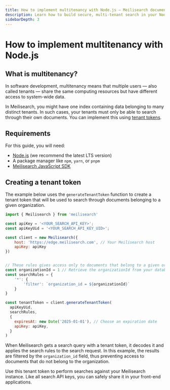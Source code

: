 ```yaml
---
title: How to implement multitenancy with Node.js — Meilisearch documentation
description: Learn how to build secure, multi-tenant search in your Node.js application.
sidebarDepth: 3
---
```


# How to implement multitenancy with Node.js

## What is multitenancy?

In software development, multitenancy means that multiple users — also called tenants — share the same computing resources but have different access to system-wide data.

In Meilisearch, you might have one index containing data belonging to many distinct tenants. In such cases, your tenants must only be able to search through their own documents. You can implement this using [tenant tokens](/learn/security/tenant_tokens).

## Requirements

For this guide, you will need:
- [Node.js](https://nodejs.org/en) (we recommend the latest LTS version)
- A package manager like `npm`, `yarn`, or `pnpm`
- [Meilisearch JavaScript SDK](/learn/what_is_meilisearch/sdks)

## Creating a tenant token

The example below uses the `generateTenantToken` function to create a tenant token that will be used to search through documents belonging to a given organization.

```js
import { Meilisearch } from 'meilisearch'

const apiKey = '<YOUR_SEARCH_API_KEY>';
const apiKeyUid = '<YOUR_SEARCH_API_KEY_UID>';

const client = new Meilisearch({
	host: 'https://edge.meilisearch.com', // Your Meilisearch host
	apiKey: apiKey
})


// These rules gives access only to documents that belong to a given organization
const organizationId = 1 // Retrieve the organizationId from your database, etc.
const searchRules = {
	'*': {
		'filter': `organization_id = ${organizationId}`
	}
}

const tenantToken = client.generateTenantToken(
  apiKeyUid,
  searchRules,
  {
    expiresAt: new Date('2025-01-01'), // Choose an expiration date
    apiKey: apiKey,
  }
)
```

When Meilisearch gets a search query with a tenant token, it decodes it and applies the search rules to the search request. In this example, the results are filtered by the `organization_id` field, thus preventing access to documents that do not belong to the organization.

Use this tenant token to perform searches against your Meilisearch instance. Like all search API keys, you can safely share it in your front-end applications.
